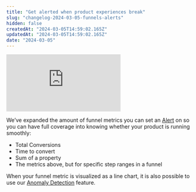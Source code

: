 ```yaml
---
title: "Get alerted when product experiences break"
slug: "changelog-2024-03-05-funnels-alerts"
hidden: false
createdAt: "2024-03-05T14:59:02.165Z"
updatedAt: "2024-03-05T14:59:02.165Z"
date: "2024-03-05"
---
```

<div style={{position: 'relative', paddingBottom: '64.90384615384616%', height: 0}}>
    <iframe src="https://www.loom.com/embed/0284fcd216c74397966996fbb558b053"
        frameBorder="0"
        webkitallowfullscreen="true" mozallowfullscreen="true" allowFullScreen
        style={{position: 'absolute', 'top': 0, 'left': 0, 'width': '100%', 'height': '100%'}}>
    </iframe>
</div>

We’ve expanded the amount of funnel metrics you can set an [Alert](https://docs.mixpanel.com/changelogs/2023-03-29-custom-alerts) on so you can have full coverage into knowing whether your product is running smoothly:

- Total Conversions
- Time to convert
- Sum of a property 
- The metrics above, but for specific step ranges in a funnel

When your funnel metric is visualized as a line chart, it is also possible to use our [Anomaly Detection](https://docs.mixpanel.com/changelogs/2023-05-05-anomaly-detection-and-root-cause-analysis) feature.
